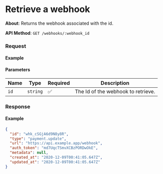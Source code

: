 
# Retrieve a webhook

**About**: Returns the webhook associated with the id.

**API Method**: `GET /webhooks/:webhook_id`

### Request

#### Example
<WebhooksRetrieve />

#### Parameters

| Name | Type     | Required | Description                        |
|------|----------|----------|------------------------------------|
| `id` | `string` | ✅       | The Id of the webhook to retrieve. |


### Response

#### Example

```json
{
  "id": "whk_cSGjA6d9N8y8R",
  "type": "payment.update",
  "url": "https://api.example.app/webhook",
  "auth_token": "md7UqcTSmvXCBzPORDwOkE",
  "metadata": null,
  "created_at": "2020-12-09T00:41:05.647Z",
  "updated_at": "2020-12-09T00:41:05.647Z"
}
```
